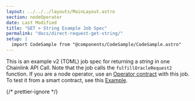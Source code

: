 ```yaml
---
layout: ../../../layouts/MainLayout.astro
section: nodeOperator
date: Last Modified
title: "GET > String Example Job Spec"
permalink: "docs/direct-request-get-string/"
setup: |
  import CodeSample from "@components/CodeSample/CodeSample.astro"
---
```


This is an example v2 (TOML) job spec for returning a _string_ in one Chainlink API Call. Note that the job calls the `fulfillOracleRequest2` function. If you are a node operator, use an [Operator contract](https://github.com/smartcontractkit/chainlink/blob/develop/contracts/src/v0.7/Operator.sol) with this job.
To test it from a smart contract, see this [Example](/any-api/get-request/examples/array-response/).

{/* prettier-ignore */}
<CodeSample src="samples/ChainlinkNodes/jobs/get-string.toml"/>
